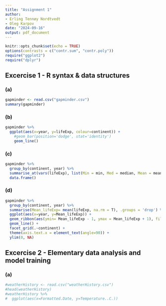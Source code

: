 ```yaml
---
title: "Assignment 1"
author: 
- Erling Tennøy Nordtvedt 
- Oleg Karpov
date: "2024-09-16"
output: pdf_document
---
```


```r
knitr::opts_chunk$set(echo = TRUE)
options(contrasts = c("contr.sum", "contr.poly"))
require("ggplot2")
require("dplyr")
```

## Excercise 1 - R syntax & data structures

### (a)
```r
gapminder <- read.csv("gapminder.csv")
summary(gapminder)
```

### (b)
``` r
gapminder %>%
  ggplot(aes(x=year, y=lifeExp, colour=continent)) +
    #geom_bar(position='dodge', stat='identity')
    geom_line()
```

### (c)
```r
gapminder %>%
  group_by(continent, year) %>%
  summarise_at(vars(lifeExp), list(Min = min, Med = median, Mean = mean, Max = max, Sd = sd)) %>%
  data.frame()
```

### (d)
```r
gapminder %>%
  group_by(continent, year) %>%
  summarise(Mean_lifeExp= mean(lifeExp, na.rm = T), .groups = 'drop') %>%
  ggplot(aes(x=year, y=Mean_lifeExp)) +
  geom_ribbon(aes(ymin= Mean_lifeExp - 1, ymax = Mean_lifeExp + 1), fill = "grey70") +
  geom_line() +
  facet_grid(.~continent) +
  theme(axis.text.x = element_text(angle=90)) +
  ylim(0, NA)
```

## Excercise 2 - Elementary data analysis and model training

### (a)
```r
#weatherHistory <- read.csv("weatherHistory.csv")
#head(weatherHistory)
#weatherHistory %>%
#  ggplot(aes(x=Formatted.Date, y=Temperature..C.))
```